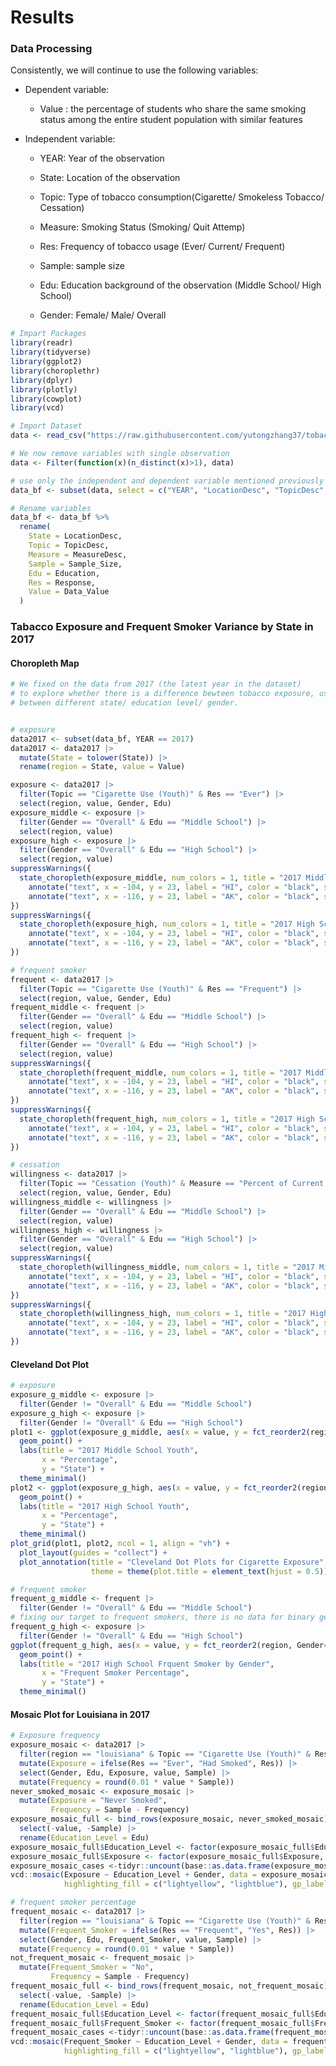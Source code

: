 # Results

### Data Processing 

Consistently, we will continue to use the following variables:

-   Dependent variable:

    -   Value : the percentage of students who share the same smoking status among the entire student population with similar features

-   Independent variable:

    -   YEAR: Year of the observation

    -   State: Location of the observation

    -   Topic: Type of tobacco consumption(Cigarette/ Smokeless Tobacco/ Cessation)

    -   Measure: Smoking Status (Smoking/ Quit Attemp)

    -   Res: Frequency of tobacco usage (Ever/ Current/ Frequent)

    -   Sample: sample size

    -   Edu: Education background of the observation (Middle School/ High School)

    -   Gender: Female/ Male/ Overall

```r
# Impart Packages 
library(readr)
library(tidyverse)
library(ggplot2)
library(choroplethr)
library(dplyr)
library(plotly)
library(cowplot)
library(vcd)

# Import Dataset 
data <- read_csv("https://raw.githubusercontent.com/yutongzhang37/tobacco/main/Data/Youth_Tobacco_Survey__YTS__Data.csv")

# We now remove variables with single observation
data <- Filter(function(x)(n_distinct(x)>1), data)

# use only the independent and dependent variable mentioned previously
data_bf <- subset(data, select = c("YEAR", "LocationDesc", "TopicDesc", "MeasureDesc", "Response","Data_Value","Sample_Size", "Gender", "Education"))

# Rename variables
data_bf <- data_bf %>%
  rename(
    State = LocationDesc,
    Topic = TopicDesc,
    Measure = MeasureDesc,
    Sample = Sample_Size,
    Edu = Education,
    Res = Response,
    Value = Data_Value
  )
```

### Tabacco Exposure and Frequent Smoker Variance by State in 2017

#### Choropleth Map

```r
# We fixed on the data from 2017 (the latest year in the dataset)
# to explore whether there is a difference bewteen tobacco exposure, usage frequency and cessation
# between different state/ education level/ gender.


# exposure
data2017 <- subset(data_bf, YEAR == 2017)
data2017 <- data2017 |>
  mutate(State = tolower(State)) |>
  rename(region = State, value = Value)

exposure <- data2017 |>
  filter(Topic == "Cigarette Use (Youth)" & Res == "Ever") |>
  select(region, value, Gender, Edu)
exposure_middle <- exposure |>
  filter(Gender == "Overall" & Edu == "Middle School") |>
  select(region, value)
exposure_high <- exposure |>
  filter(Gender == "Overall" & Edu == "High School") |>
  select(region, value)
suppressWarnings({
  state_choropleth(exposure_middle, num_colors = 1, title = "2017 Middle School Youth Cigarette Exposure") +
    annotate("text", x = -104, y = 23, label = "HI", color = "black", size = 3) +
    annotate("text", x = -116, y = 23, label = "AK", color = "black", size = 3)
})
suppressWarnings({
  state_choropleth(exposure_high, num_colors = 1, title = "2017 High School Youth Cigarette Exposure") +
    annotate("text", x = -104, y = 23, label = "HI", color = "black", size = 3) +
    annotate("text", x = -116, y = 23, label = "AK", color = "black", size = 3)
})
```

```r
# frequent smoker
frequent <- data2017 |>
  filter(Topic == "Cigarette Use (Youth)" & Res == "Frequent") |>
  select(region, value, Gender, Edu)
frequent_middle <- frequent |>
  filter(Gender == "Overall" & Edu == "Middle School") |>
  select(region, value)
frequent_high <- frequent |>
  filter(Gender == "Overall" & Edu == "High School") |>
  select(region, value)
suppressWarnings({
  state_choropleth(frequent_middle, num_colors = 1, title = "2017 Middle School Frquent Smoker") +
    annotate("text", x = -104, y = 23, label = "HI", color = "black", size = 3) +
    annotate("text", x = -116, y = 23, label = "AK", color = "black", size = 3)
})
suppressWarnings({
  state_choropleth(frequent_high, num_colors = 1, title = "2017 High School Youth Frquent Smoker") +
    annotate("text", x = -104, y = 23, label = "HI", color = "black", size = 3) +
    annotate("text", x = -116, y = 23, label = "AK", color = "black", size = 3)
})
```

```r
# cessation
willingness <- data2017 |>
  filter(Topic == "Cessation (Youth)" & Measure == "Percent of Current Smokers Who Want to Quit") |>
  select(region, value, Gender, Edu)
willingness_middle <- willingness |>
  filter(Gender == "Overall" & Edu == "Middle School") |>
  select(region, value)
willingness_high <- willingness |>
  filter(Gender == "Overall" & Edu == "High School") |>
  select(region, value)
suppressWarnings({
  state_choropleth(willingness_middle, num_colors = 1, title = "2017 Middle School Quit Smoking Williness") +
    annotate("text", x = -104, y = 23, label = "HI", color = "black", size = 3) +
    annotate("text", x = -116, y = 23, label = "AK", color = "black", size = 3)
})
suppressWarnings({
  state_choropleth(willingness_high, num_colors = 1, title = "2017 High School Quit Smoking Williness") +
    annotate("text", x = -104, y = 23, label = "HI", color = "black", size = 3) +
    annotate("text", x = -116, y = 23, label = "AK", color = "black", size = 3)
})
```

#### Cleveland Dot Plot

```r
# exposure
exposure_g_middle <- exposure |>
  filter(Gender != "Overall" & Edu == "Middle School")
exposure_g_high <- exposure |>
  filter(Gender != "Overall" & Edu == "High School")
plot1 <- ggplot(exposure_g_middle, aes(x = value, y = fct_reorder2(region, Gender=='Male', value, .desc=FALSE), color = Gender)) +
  geom_point() +
  labs(title = "2017 Middle School Youth",
       x = "Percentage",
       y = "State") +
  theme_minimal()
plot2 <- ggplot(exposure_g_high, aes(x = value, y = fct_reorder2(region, Gender=='Male', value, .desc=FALSE), color = Gender)) +
  geom_point() +
  labs(title = "2017 High School Youth",
       x = "Percentage",
       y = "State") +
  theme_minimal()
plot_grid(plot1, plot2, ncol = 1, align = "vh") +
  plot_layout(guides = "collect") +
  plot_annotation(title = "Cleveland Dot Plots for Cigarette Exposure",
                  theme = theme(plot.title = element_text(hjust = 0.5)))
```

```r
# frequent smoker
frequent_g_middle <- frequent |>
  filter(Gender != "Overall" & Edu == "Middle School")
# fixing our target to frequent smokers, there is no data for binary gender in middle school
frequent_g_high <- exposure |>
  filter(Gender != "Overall" & Edu == "High School")
ggplot(frequent_g_high, aes(x = value, y = fct_reorder2(region, Gender=='Male', value, .desc=FALSE), color = Gender)) +
  geom_point() +
  labs(title = "2017 High School Frquent Smoker by Gender",
       x = "Frequent Smoker Percentage",
       y = "State") +
  theme_minimal()
```

#### Mosaic Plot for Louisiana in 2017

```r

# Exposure frequency
exposure_mosaic <- data2017 |>
  filter(region == "louisiana" & Topic == "Cigarette Use (Youth)" & Res == "Ever" & Gender != "Overall")|>
  mutate(Exposure = ifelse(Res == "Ever", "Had Smoked", Res)) |>
  select(Gender, Edu, Exposure, value, Sample) |>
  mutate(Frequency = round(0.01 * value * Sample))
never_smoked_mosaic <- exposure_mosaic |>
  mutate(Exposure = "Never Smoked",
         Frequency = Sample - Frequency)
exposure_mosaic_full <- bind_rows(exposure_mosaic, never_smoked_mosaic) |>
  select(-value, -Sample) |>
  rename(Education_Level = Edu)
exposure_mosaic_full$Education_Level <- factor(exposure_mosaic_full$Education_Level, levels = c("Middle School", "High School"))
exposure_mosaic_full$Exposure <- factor(exposure_mosaic_full$Exposure, levels = c("Never Smoked", "Had Smoked"))
exposure_mosaic_cases <-tidyr::uncount(base::as.data.frame(exposure_mosaic_full), Frequency)
vcd::mosaic(Exposure ~ Education_Level + Gender, data = exposure_mosaic_cases, direction = c("v","v","h"),
            highlighting_fill = c("lightyellow", "lightblue"), gp_labels=(gpar(fontsize=9)))
```

```r
# frequent smoker percentage
frequent_mosaic <- data2017 |>
  filter(region == "louisiana" & Topic == "Cigarette Use (Youth)" & Res == "Frequent" & Gender != "Overall")|>
  mutate(Frequent_Smoker = ifelse(Res == "Frequent", "Yes", Res)) |>
  select(Gender, Edu, Frequent_Smoker, value, Sample) |>
  mutate(Frequency = round(0.01 * value * Sample))
not_frequent_mosaic <- frequent_mosaic |>
  mutate(Frequent_Smoker = "No",
         Frequency = Sample - Frequency)
frequent_mosaic_full <- bind_rows(frequent_mosaic, not_frequent_mosaic) |>
  select(-value, -Sample) |>
  rename(Education_Level = Edu)
frequent_mosaic_full$Education_Level <- factor(frequent_mosaic_full$Education_Level, levels = c("Middle School", "High School"))
frequent_mosaic_full$Frequent_Smoker <- factor(frequent_mosaic_full$Frequent_Smoker, levels = c("No", "Yes"))
frequent_mosaic_cases <-tidyr::uncount(base::as.data.frame(frequent_mosaic_full), Frequency)
vcd::mosaic(Frequent_Smoker ~ Education_Level + Gender, data = frequent_mosaic_cases, direction = c("v","v","h"),
            highlighting_fill = c("lightyellow", "lightblue"), gp_labels=(gpar(fontsize=9)))
```
